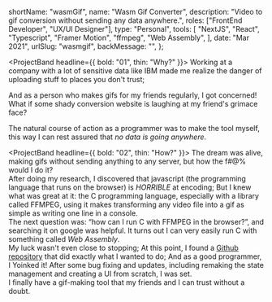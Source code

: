 
  shortName: "wasmGif",
  name: "Wasm Gif Converter",
  description: "Video to gif conversion without sending any data anywhere.",
  roles: ["FrontEnd Developer", "UX/UI Designer"],
  type: "Personal",
  tools: [
    "NextJS",
    "React",
    "Typescript",
    "Framer Motion",
    "ffmpeg",
    "Web Assembly",
  ],
  date: "Mar 2021",
  urlSlug: "wasmgif",
  backMessage: "",
};

<ProjectBand headline={{ bold: "01", thin: "Why?" }}>
   Working at a company with a lot of sensitive data like IBM made me realize the danger of uploading stuff to places you don't trust;
   <br/>
   
   And as a person who makes gifs for my friends regularly, I got concerned! What if some shady conversion website is laughing at my friend's grimace face?
   <br/>

The natural course of action as a programmer was to make the tool myself, this way I can rest assured that _no data is going anywhere_.

</ProjectBand>

<ProjectBand headline={{ bold: "02", thin: "How?" }}>
  The dream was alive, making gifs without sending anything to any server, but
  how the f#@% would I do it?
  <br />
  After doing my research, I discovered that javascript (the programming
  language that runs on the browser) is *HORRIBLE* at encoding; But I knew what
  was great at it: the C programming language, especially with a library called
  FFMPEG, using it makes transforming any video file into a gif as simple as
  writing one line in a console.
  <br />
  The next question was: “how can I run C with FFMPEG in the browser?”, and
  searching it on google was helpful. It turns out I can very easily run C with
  something called *Web Assembly*.
  <br />
  My luck wasn't even close to stopping; At this point, I found a [Github
  repository](https://github.com/fireship-io/react-wasm-gif-maker) that did
  exactly what I wanted to do; And as a good programmer, I Yoinked it! After
  some bug fixing and updates, including remaking the state management and
  creating a UI from scratch, I was set.
  <br /> I finally have a gif-making tool that my friends and I can trust without
  a doubt.
</ProjectBand>
